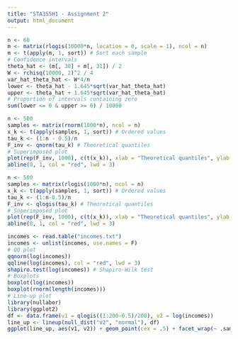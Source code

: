 ---
title: "STA355H1 - Assignment 2"
output: html_document
---

```{r}
n <- 60
m <- matrix(rlogis(10000*n, location = 0, scale = 1), ncol = n)
m <- t(apply(m, 1, sort)) # Sort each sample
# Confidence intervals
theta_hat <- (m[, 30] + m[, 31]) / 2
W <- rchisq(10000, 2)^2 / 4
var_hat_theta_hat <- W*4/n
lower <- theta_hat - 1.645*sqrt(var_hat_theta_hat)
upper <- theta_hat + 1.645*sqrt(var_hat_theta_hat)
# Proportion of intervals containing zero
sum(lower <= 0 & upper >= 0) / 10000
```

```{r}
n <- 500
samples <- matrix(rnorm(1000*n), ncol = n)
x_k <- t(apply(samples, 1, sort)) # Ordered values
tau_k <- (1:n - 0.5)/n
F_inv <- qnorm(tau_k) # Theoretical quantiles
# Superimposed plot
plot(rep(F_inv, 1000), c(t(x_k)), xlab = "Theoretical quantiles", ylab = "Sample quantiles")
abline(0, 1, col = "red", lwd = 3)
```

```{r}
n <- 500
samples <- matrix(rlogis(1000*n), ncol = n)
x_k <- t(apply(samples, 1, sort)) # Ordered values
tau_k <- (1:n-0.5)/n
F_inv <- qlogis(tau_k) # Theoretical quantiles
# Superimposed plot
plot(rep(F_inv, 1000), c(t(x_k)), xlab = "Theoretical quantiles", ylab = "Sample quantiles")
abline(0, 1, col = "red", lwd = 3)
```

```{r}
incomes <- read.table("incomes.txt")
incomes <- unlist(incomes, use.names = F)
# QQ plot
qqnorm(log(incomes))
qqline(log(incomes), col = "red", lwd = 3)
shapiro.test(log(incomes)) # Shapiro-Wilk test
# Boxplots
boxplot(log(incomes))
boxplot(rnorm(length(incomes)))
# Line-up plot
library(nullabor)
library(ggplot2)
df <- data.frame(v1 = qlogis((1:200-0.5)/200), v2 = log(incomes))
line_up <- lineup(null_dist("v2", "normal"), df)
ggplot(line_up, aes(v1, v2)) + geom_point(cex = .5) + facet_wrap(~ .sample) + theme_minimal()
```
